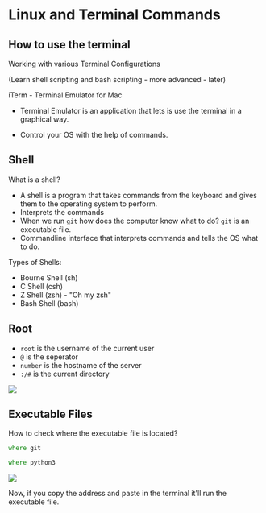 # Linux and Terminal Commands

## How to use the terminal

Working with various Terminal Configurations

(Learn shell scripting and bash scripting - more advanced - later)

iTerm - Terminal Emulator for Mac
- Terminal Emulator is an application that lets is use the terminal in a graphical way.

- Control your OS with the help of commands.

## Shell

What is a shell?

- A shell is a program that takes commands from the keyboard and gives them to the operating system to perform.
- Interprets the commands
- When we run `git` how does the computer know what to do? `git` is an executable file.
- Commandline interface that interprets commands and tells the OS what to do.

Types of Shells:
- Bourne Shell (sh)
- C Shell (csh)
- Z Shell (zsh) - "Oh my zsh"
- Bash Shell (bash)

## Root

- `root` is the username of the current user
- `@` is the seperator
- `number` is the hostname of the server
- `:/#` is the current directory

<img src="./Assets/root.png">

## Executable Files

How to check where the executable file is located?

```zsh
where git
```
```zsh
where python3
```

<img src="./Assets/where-executable.png">

Now, if you copy the address and paste in the terminal it'll run the executable file.
